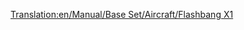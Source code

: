 [[Translation:en/Manual/Base Set/Aircraft/Flashbang X1]]

{{en/Manual/Base Set/Aircraft/Aircraft|Name=Flashbang X1
|Image=[[File:en/Manual/Base Set/Aircraft/Flashbang X1.png|Flashbang X1]]
|Cost=£68,359 ($136,718)
|Speed=959 km/h (596 mph)
|Annual=£5,250 ($10,500)
|Designed=1966
|Lifespan=20 Years
|Capacity=90 passengers, 12 bags of mail
|Description=The Flashbang X1 is the Toyland equivalent of the [[en/Manual/Base Set/Aircraft/FFP Dart]], but resembles the [[en/Manual/Base Set/Aircraft/Bakewell Luckett LB-8]].
|Real-life=Fictional.
}}
